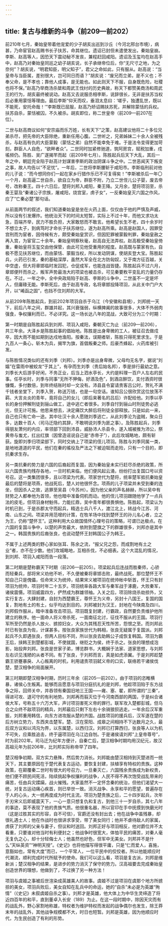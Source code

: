 ```yaml
---
---
---
```

title: 复古与维新的斗争（前209—前202）
---




前210年七月，秦始皇带着他宠爱的少子胡亥出巡到沙丘（今河北邢台市境），病甚，乃命宦官赵高赐书长子扶苏，命其继位。遗诏已封但未遣使发出，秦始皇崩。李斯、赵高等人，因恐天下震动秘不发丧，兼程赶回咸阳。遗诏及玉玺均在赵高手中，赵高乃对秦始皇同巡之幼子胡亥说，长子承继帝位后，你“无尺寸之地，为之奈何”？胡亥说，“明君知臣，明父知子”，君父之命如此，只有服从。赵高说：“当皇帝与当臣属，差别很大，岂可同日而语？”胡亥说：“废兄而立弟，是不义也；不奉父命，是不孝也；靠他人成事，是无能也。如此则天下不服，自身既危险，社稷也将不保。”赵高乃举商汤杀桀和周武王伐纣的历史典故，称天下都赞美商汤和周武王的行为，胡亥最终被说动。赵高又去说服丞相李斯，说辞很长，无非是扶苏当权后必重用蒙恬等理由。最后李斯“仰天而叹，垂泪太息曰：‘嗟乎，独遭乱世，既以不能死，安托命哉！’”李斯既已屈服，赵高乃矫诏赐扶苏死，并解除蒙恬的兵权。扶苏自杀，蒙恬被囚，不久被杀。胡亥即位，称二世皇帝（前209—前207在位）。

二世与赵高商议如何“安宗庙而乐万姓，长有天下”之策，赵高建议他将二十多位兄弟杀尽，把先帝的大臣除绝，重新任用心腹。二世听之，兄弟姊妹二十余人全被残杀，与赵高有仇的大臣蒙毅（蒙恬之弟）自然不能幸免于难。于是法令变得更加苛刻，群臣人人自危，“欲畔者众”。二世同时加紧修驰道，筑阿房宫，赋税加重，戍徭频仍。陈胜、吴广遂揭竿而起（前209年七月）。陈胜起兵后天下大乱，其后一年之中，朝廷完全陷于赵高计划谋害李斯的政治阴谋斗争之中。二世恶闻天下叛变之事，故人均告以“不足忧”。一年后，二世将李斯腰斩于咸阳市。李斯临刑前对他的儿子说：“而今想同你们一起在家乡行猎作乐已不可复得矣！”李斯被杀后一年〇一个月，赵高逼二世自杀，欲自立为帝，群臣不附，乃立二世侄儿公子婴，废去帝号，改称秦王。四十六日后，楚将刘邦入咸阳，秦王降。又月余，楚将项羽至，杀秦王婴及“秦诸公子宗族，屠咸阳，烧宫室，虏子女”，一反秦始皇灭六国之作风，应了“亡秦必楚”那句话。

从前面两节的叙述，我们知道秦始皇是坐在火药上面，仅仅由于他的严慎及声威，所以没有引发爆炸。他统治天下的时间太短暂，实际上不过十年，而他又求功太急，百端齐举，民力不胜负担，大家敢怒而不敢言。他希望长生不老，四十余岁时不想立太子，到病笃时才命长子扶苏继位，遂为赵高所乘。赵高是赵国人，因罪受宫刑而为宦者，因侍候有方，颇受秦始皇赏识，但因犯罪被蒙毅判罪，秦始皇赦之再入宫，为宦官二十余年。秦始皇明察秋毫，赵高自无法弄权。赵高极受秦始皇倚重，秦始皇将玉玺交由他保管，由此可见他受重用的程度。赵高既与蒙家有仇，自极不愿见扶苏继位，而由蒙恬、蒙毅当权，所以发动阴谋，使胡亥登大宝。陈胜起兵，火药已引发，秦的基础深厚，虽然大军全在北方防匈奴，又于南方征百越，关中空虚，但大将章邯临时发囚犯，仓促成军，也能连战皆捷。陈胜起兵不过六月，章邯便歼而杀之，叛军声势最浩大的项梁也被击杀，可见秦要敉平变乱的力量仍存在。不过，一年之中，全中央政局陷于赵高、李斯的斗争中，二世虽不一定是坏人，但庸碌无能。李斯死后，由于赵高专政，名将章邯投降项羽，从此关中门户大开，以“崤函之固”，也挡不住刘邦的大军。

从前209年陈胜起兵，到前202年项羽自杀于乌江（今安徽和县境），刘邦统一天下，前后八年之间，群雄并起，其兴衰强弱，纵横捭阖的故事很多，大体不外弱肉强食，争权攘利而已，不必详究。这一场长达八年的混战，大致可分为三个时期：

第一时期是自陈胜起兵到刘邦、项羽入咸阳，秦朝灭亡为止（前209—前206），共三年余。大泽乡是陈胜起事的倡始地。陈胜是出身卑微的工人，被征召去做戍卒，因大雨不能如期到达戍地渔阳。按秦法，误期者斩，陈胜只得死里求生。于是九百人一条心，斩木为兵，揭竿为旗，首倡叛秦之师。后豪杰蜂起，火药库被引发。

与陈胜情况类似的还有刘季（刘邦）。刘季亦是出身卑微，父母均无名字，据说“刘媪”在雷雨中被蛟龙“于其上”，有孕而生刘季（贵后始名邦），季是排行最幼之意。刘季长大后游手好闲，不务正业，后当上泗水亭长，大约是料理一百户人左右的民事。任亭长时，刘季与同事“无所不狎侮，好酒及色”，到酒店醉饮，支付酒资时很慷慨，多付数倍，到年终结账时却一文没有。沛县县令宴请贵客吕公时，贺礼不满千钱者坐堂下，刘季入贺，称送万钱，也是一句空话。谁知吕公很欣赏这位放荡不羁、大言炎炎的青年，竟将自己的女儿（即后来著名的吕后）许配给他。刘季以亭长的身份押解刑徒到骊山做工，途中逃亡者很多。刘季自忖到骊山时刑徒势必逃光，但无计可施。他思来想去，决定痛饮大醉后将刑徒全部释放。只是如此一来，自己也只有亡命一途。其中壮汉十余人愿随刘季逃亡，从此刘季沦为盗贼，聚众日多，达数十百人（司马迁隐约其辞，不敢明说刘季为匪之事）。及陈胜起兵，刘季得朋友萧何的内应，率领部下回到沛县，威胁沛人杀县令，遂入城被推为沛公，祭黄帝与蚩尤，扛出红旗（因曾造谣说自己是“赤帝子”），此后攻城略地，颇有斩获。旋即刘季归项梁部下，同时交纳上了项梁的侄儿项羽。陈胜与刘季同属一类，是地地道道的平民，他们在秦的徭役及严法之下被迫铤而走险，只有一个目的，即抗秦求生存。

另一类抗秦的势力是六国的后裔起而复国，因为秦始皇未实行赶尽杀绝的政策，所以六国贵族均残存各地，一旦时机来临，他们便风起云涌，纷纷打出复国口号以资号召。这一类集团很多，且以项梁为代表。项家世代为楚将，统率楚军抵抗秦始皇最后的楚将是项燕，他战死后，楚人对他很怀念。项燕的儿子项梁并未受到秦的连坐，但因杀人之故，逃罪至吴县（今苏州）。因为他父亲的声名赫赫，所以吴中有财势之人都奉他为首领，他也暗中准备伺机而动。他的侄儿项羽跟随他学了一点兵法的皮毛，但项羽身材魁伟，力能扛鼎，吴中青年都很畏惧他。陈胜起，项梁认为时机已到，于是杀郡太守而起兵，精选士兵八千人，渡江北上，转战今江苏、河南、山东之间。项梁并用范增的计策，在牧羊场中找到楚怀王的孙儿名心者，立之为王，仍称“楚怀王”。这种利用大众故国情怀心理号召的策略，可谓已达极点。在六国的复国斗争中，以楚的声势最大，依附到楚旗之下的群雄很多，刘邦亦是其中之一。韩国贵族的后裔张良，也说动楚怀王封韩国公子为韩王。

不属于上述两类的野心家如张耳、陈余之流，“报父兄之怨，而成割地有土之业”者，亦不在少数。他们攻城略地，互相杀伐，不必细表。这个大混乱的情况，到刘邦、项羽入咸阳而告一段落。

第二时期是楚称霸天下时期（前206—前205）。项梁起兵后连战而胜秦师，心骄而轻秦兵，部将宋义劝他不听，不久便被秦将章邯击败，最终战死。那位楚怀王不知自己只是傀儡，任命宋义为统帅，结果宋义被项羽在统帅帐中斩首，怀王只有封项羽为统帅，项羽时年二十五岁。项羽统率各路大军与秦军战于涿鹿，大败秦军，诸侯震慑。项羽威震四方，俨然成为群雄领袖。入关之后，项羽除烧杀劫掠外，又实行复古，大肆封建，自封为西楚霸王，尊怀王为义帝，另封十八国王，复国的国复，割地有土的有土，似乎均达到目的。刘邦被封为汉王，封地在今陕南及四川。刘邦假作服从，暗中准备攻击项羽。项羽既复封建，行霸政，自然要负责维护他所建立的秩序。他一面命人将义帝杀死，一面南征北讨，征伐不服从的王国。项羽行军所至仍然是杀人放火、掳掠妇女，大众为其残忍天性所苦，怨恨之至。而刘邦此时已有张良为佐，计谋甚多。按张良家族世代为韩相，张良无疑属于复国派。刘邦起兵不久即遇张良，但两人目标不同，所以张良去助韩公子成恢复韩国。项羽为霸王后，挟韩王到楚都彭城，不使就国，继贬之为侯，终于杀之。张良的理想成泡影，始投奔刘邦。张良是世家子弟，博览群书，大概娴于法家、道家思想，与刘邦左右识见浅陋的从者不同。有了张良，于刘邦而言，真是如虎添翼。于是刘邦趁楚霸王骄蹇暴戾、人心叛离的时机，利用谴责项羽弑义帝的口实，联络若干诸侯伐楚，楚汉相争的局面展开。

第三时期即楚汉相争时期，历时三年余（前205—前202）。由于项羽的恣睢横暴，诸侯心生叛离。能够而且愿意与项羽分庭抗礼的是刘邦，他趁项羽陷于东方战争之际，回师关中，并吞领有秦国旧地三王国——雍、塞、翟，即所谓的“三秦”，得进可攻、退可守的有利地势。刘邦再而翦灭位于今河南西部的两国，于是纠合诸侯大军，号称五十六万大军，声讨项羽害死义帝的罪行。联军攻入楚都彭城，但乌合之众终不敌项羽的精兵，刘邦最后只剩下左右十余骑狼狈逃走。一年余后汉军重振，刘邦重用韩信，向东方进攻服从楚的齐国。战胜项羽的援兵后，汉军遂在楚的后方树立势力，东西夹击楚军。楚、汉在荥阳、成皋之间相持不下达数月之久，最后双方议和以鸿沟为界，以东属楚，以西归汉。刘邦已打算西归，张良等人以为机不可失，应乘胜追击，终于逼项羽在乌江边自刎。于是诸侯请刘邦“上皇帝尊号”，时为前202年。司马迁为纪年方便计，自秦亡后，楚汉相争时期均用汉纪元，故汉高祖元年为前206年，比刘邦实际称帝早了四年。

楚汉相争初期，双方实力悬殊，然后势力消长。刘邦能由楚汉相持到灭楚进而一统天下，其主要原因在于楚代表复古运动，要恢复封建，扶植享有特权的贵族。这种政策，在颠覆秦二世时有很大的号召力，一旦秦灭亡，六国残余贵族成为新权贵，他们便不顾民间死活，陆续挑起争权攘利的战争，人民不得不再次饱受战乱带来的痛苦，任由兵灾蹂躏，战火摧残。大家虽然不一定怀念秦的统治，但他们渴望大一统，对复古运动痛心疾首，则已举世一致。消灭战争、永享和平的愿望，普遍存在于人的心头，大一统再度成为时代主流。项羽为楚贵族之后，二十四岁起兵，次年手刃宋义后即威震天下，一心一意只想复仇和复古，到他三十一岁自杀，其七八年的事迹，莫不表现了他的贵族气质。他很重名器，所以官印在手中抚摸到快磨光时（这是过胜其实的形容，自不可信），官爵还没有封出去；他在战争中虽残暴，却很礼遇士人；他在作战时也很讲求享受，带了美女同行；他并不虐待敌人的家属，虏获了刘邦的父亲与妻子，但议和时送回。刘邦正好与项羽相反，他对爵位并不太看重，只要谁对他当时有利便封之；他战争时很宽大，体恤平民的痛苦，对秦人毫无复仇之心，却十分轻侮士人；他虽然也好色，但军中无美女。刘邦并不是什么“天纵英资”“神明天授”。《史记》也将他描写得很平庸，只是“仁而爱人，喜施，意豁如也，常有大度”而已，一个平常人，一位平民中的佼佼者。所以他能顺应时代潮流，顺利完成时代所赋予的使命。我们可以这么看，项羽是复古派，刘邦是维新派；楚汉相争的结果，是进步的势力消灭了保守的势力。汉高祖要去完成秦始皇创造世界的理想，他做到了，不过换了另一种方法！

项羽与虞姬之事被后世渲染成英雄美人的故事。虞姬不过是项羽在虞那个地方所掳掠的美女，项羽兵败后，美女自知在乱兵中的命运，她的“自杀”未必是为英雄“殉情”（《史记》未叙虞姬自杀之事）。刘邦才是英雄，他大体上为中华生灵缔造了将近四百年的和平，直到董卓入长安（189）为止。在这一段时期中，除因天灾而有的战乱外，野心家割地称雄，特权者为维护特权而发起的战争偶尔也发生，除王莽末年的战乱外，其他战争规模都不大，时日也短暂。刘邦是英雄，因为他顺应时代，为生民创造了有利的形势。
